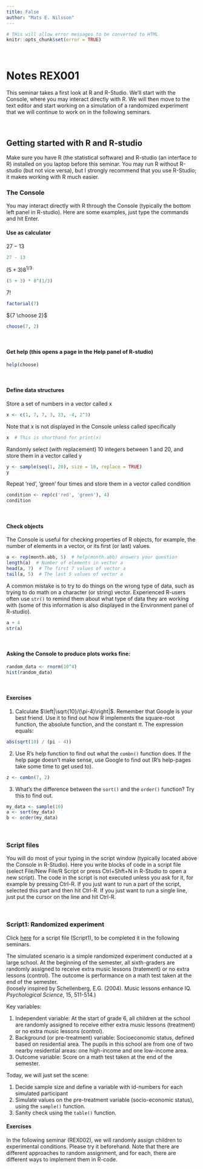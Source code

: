 ---
title: False
author: "Mats E. Nilsson"
---

```{r setup, cache = FALSE, echo = FALSE}
# THis will allow error messages to be converted to HTML
knitr::opts_chunk$set(error = TRUE)
```
\  
\


# Notes REX001
This seminar takes a first look at R and R-Studio. We'll
start with the Console, where you may interact directly with R. We will then
move to the text editor and start working on a simulation of a randomized experiment 
that we will continue to work on in the following seminars. 

\  

## Getting started with R and R-studio
Make sure you have R (the statistical software) and R-studio (an interface
to R) installed on you laptop before this seminar. You may run R without R-studio
(but not vice versa), but I strongly recommend that you use R-Studio; it makes 
working with R much easier.

### The Console
You may interact directly with R through the Console (typically the 
bottom left panel in R-studio). Here are some examples, just type the commands 
and hit Enter.

#### Use as calculator
$27 - 13$
```{r}
27 - 13
```

$(5+3)8^{1/3}$ 
```{r}
(5 + 3) * 8^(1/3)
```

$7!$ 
```{r}
factorial(7)
```

${7 \choose 2}$
```{r}
choose(7, 2)
```

\  

#### Get help (this opens a page in the Help panel of R-studio) 
```{r, eval = FALSE}
help(choose)
```

\  

#### Define data structures
Store a set of numbers in a vector called x
```{r}
x <- c(1, 7, 7, 3, 23, -4, 2^3)
```

Note that x is not displayed in the Console unless called specifically
```{r}
x  # This is shorthand for print(x)
```

Randomly select (with replacement) 10 integers 
between 1 and 20, and store them in a vector called y
```{r}
y <- sample(seq(1, 20), size = 10, replace = TRUE)
y
```

Repeat 'red', 'green' four times and store them in a vector called condition
```{r}
condition <- rep(c('red', 'green'), 4)
condition
``` 

\  

#### Check objects
The Console is useful for checking properties of R objects, for example, the 
number of elements in a vector, or its first (or last) values.
```{r}
a <- rep(month.abb, 5)  # help(month.abb) answers your question
length(a)  # Number of elements in vector a
head(a, 7)  # The first 7 values of vector a
tail(a, 5)  # The last 5 values of vector a
```

A common mistake is to try to do things on the wrong type of data, such as
trying to do math on a character (or string) vector.
Experienced R-users often use `str()` to remind them about what
type of data they are working with (some of this information is also displayed in
the Environment panel of R-studio). 
```{r}
a + 4
str(a)
```


\  

#### Asking the Console to produce plots works fine:
```{r}
random_data <- rnorm(10^4)
hist(random_data)
```

\  

#### Exercises 
1. Calculate $\left|\sqrt{10}/(\pi-4)\right|$. Remember that 
Google is your best friend. Use it to find out how R implements the 
square-root function, the absolute function, and the constant $\pi$.
The expression equals:
```{r, echo = FALSE}
abs(sqrt(10) / (pi - 4))
```
2. Use R's help function to find out what the `combn()` function does. If the help 
page doesn't make sense, use Google to find out (R's help-pages take some
time to get used to).
```{r}
z <- combn(7, 2)
```
3. What's the difference between the `sort()` and the `order()` function?
Try this to find out.
```{r}
my_data <- sample(10)
a <- sort(my_data)
b <- order(my_data)
```

\  

### Script files
You will do most of your typing in the script window (typically located above
the Console in R-Studio). Here you write blocks of code in a script file
(select File/New File/R Script or press Ctrl+Shft+N in  R-Studio to open a new 
script). The code in the script is not executed unless you ask for it, 
for example by pressing Ctrl-R. If you just want to run a part of the script, 
selected this part and then hit Ctrl-R. If you just want to run a single line, 
just put the cursor on the line and hit Ctrl-R. 

\  

### Script1: Randomized experiment
Click
<a href="script1_1.R" target="_blank">here</a>
for a script file (Script1), to be completed it in the following seminars.  

The simulated scenario is a simple randomized experiment conducted at a large 
school. At the beginning of the semester, all sixth-graders are randomly 
assigned to receive extra music lessons (tratement) or no extra lessons (control). 
The outcome is performance on a math test taken at the end of the semester.  
(loosely inspired by Schellenberg, E.G. (2004). Music lessons enhance IQ. 
*Psychological Science*, 15, 511-514.) 

Key variables:

1. Independent variable: At the start of grade 6, all children at the school
are randomly assigned to receive either extra music lessons (treatment) or no extra
music lessons (control).    
2. Background (or pre-treatment) variable: Socioeconomic status, defined based 
on residential area. The pupils in this school are from one of two nearby 
residential areas: one high-income and one low-income area. 
3. Outcome variable: Score on a math test taken at the end of the semester.

Today, we will just set the scene:

1. Decide sample size and define a variable with id-numbers for each 
simulated participant
2. Simulate values on the pre-treatment variable (socio-economic status), using
the `sample()` function.
3. Sanity check using the `table()` function.

#### Exercises
In the following seminar (REX002), we will randomly assign children to experimental
conditions. Please try it beforehand. Note that there are different
approaches to random assignment, and for each, there are different ways to 
implement them in R-code.


\  
\  



